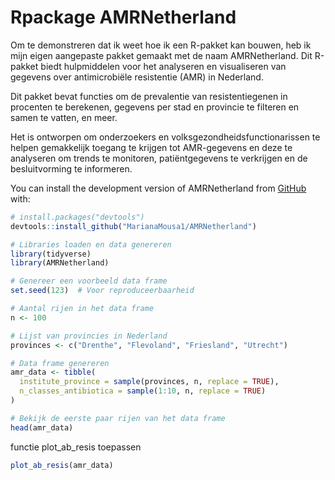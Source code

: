 
# Rpackage AMRNetherland

Om te demonstreren dat ik weet hoe ik een R-pakket kan bouwen, heb ik mijn eigen aangepaste pakket gemaakt met de naam AMRNetherland. Dit R-pakket biedt hulpmiddelen voor het analyseren en visualiseren van gegevens over antimicrobiële resistentie (AMR) in Nederland.

Dit pakket bevat functies om de prevalentie van resistentiegenen in procenten te berekenen, gegevens per stad en provincie te filteren en samen te vatten, en meer.

Het is ontworpen om onderzoekers en volksgezondheidsfunctionarissen te helpen gemakkelijk toegang te krijgen tot AMR-gegevens en deze te analyseren om trends te monitoren, patiëntgegevens te verkrijgen en de besluitvorming te informeren.

You can install the development version of AMRNetherland from [GitHub](https://github.com/) with:

```r
# install.packages("devtools")
devtools::install_github("MarianaMousa1/AMRNetherland")
```

```r
# Libraries loaden en data genereren
library(tidyverse)
library(AMRNetherland)

# Genereer een voorbeeld data frame
set.seed(123)  # Voor reproduceerbaarheid

# Aantal rijen in het data frame
n <- 100

# Lijst van provincies in Nederland
provinces <- c("Drenthe", "Flevoland", "Friesland", "Utrecht")

# Data frame genereren
amr_data <- tibble(
  institute_province = sample(provinces, n, replace = TRUE),
  n_classes_antibiotica = sample(1:10, n, replace = TRUE)
)

# Bekijk de eerste paar rijen van het data frame
head(amr_data)

```

functie plot_ab_resis toepassen

```r
plot_ab_resis(amr_data)
```

